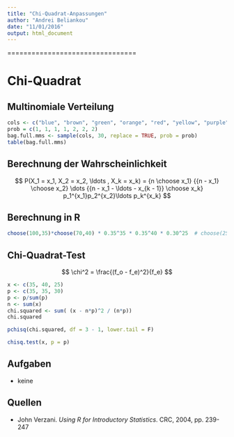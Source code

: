 ```yaml
---
title: "Chi-Quadrat-Anpassungen"
author: "Andrei Beliankou"
date: "11/01/2016"
output: html_document
---
```

================================

# Chi-Quadrat

## Multinomiale Verteilung
```r
cols <- c("blue", "brown", "green", "orange", "red", "yellow", "purple") 
prob = c(1, 1, 1, 1, 2, 2, 2)
bag.full.mms <- sample(cols, 30, replace = TRUE, prob = prob) 
table(bag.full.mms) 
```

## Berechnung der Wahrscheinlichkeit
$$
  P(X_1 = x_1, X_2 = x_2, \ldots , X_k = x_k) =
    {n \choose x_1} {{n - x_1} \choose x_2} \dots {{n - x_1 - \ldots - x_{k - 1}} \choose x_k}
    p_1^{x_1}p_2^{x_2}\ldots p_k^{x_k}
$$

## Berechnung in R
```r
choose(100,35)*choose(70,40) * 0.35^35 * 0.35^40 * 0.30^25  # choose(25, 25) = 1
```


## Chi-Quadrat-Test
$$
\chi^2 = \frac{(f_o - f_e)^2}{f_e}
$$

```r
x <- c(35, 40, 25)
p <- c(35, 35, 30)
p <- p/sum(p)
n <- sum(x) 
chi.squared <- sum( (x - n*p)^2 / (n*p)) 
chi.squared
```

```r
pchisq(chi.squared, df = 3 - 1, lower.tail = F)
```

```r
chisq.test(x, p = p) 
```


## Aufgaben
- keine

## Quellen
- John Verzani. _Using R for Introductory Statistics_. CRC, 2004, pp. 239-247